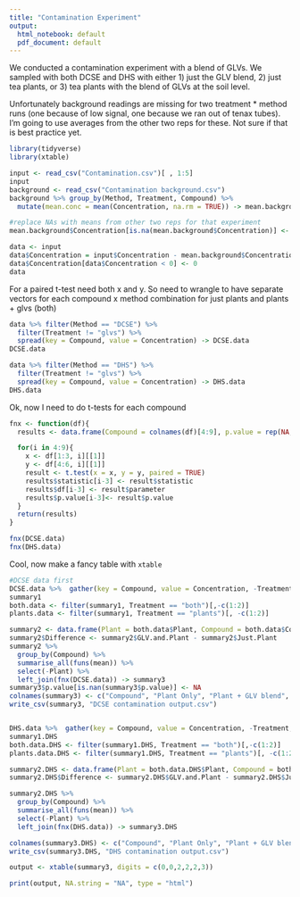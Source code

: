 ```yaml
---
title: "Contamination Experiment"
output:
  html_notebook: default
  pdf_document: default
---
```


We conducted a contamination experiment with a blend of GLVs.  We sampled with both DCSE and DHS with either 1) just the GLV blend, 2) just tea plants, or 3) tea plants with the blend of GLVs at the soil level.

Unfortunately background readings are missing for two treatment * method runs (one because of low signal, one because we ran out of tenax tubes).  I'm going to use averages from the other two reps for these.  Not sure if that is best practice yet.

```r
library(tidyverse)
library(xtable)
```

```r
input <- read_csv("Contamination.csv")[ , 1:5]
input
background <- read_csv("Contamination background.csv")
background %>% group_by(Method, Treatment, Compound) %>% 
  mutate(mean.conc = mean(Concentration, na.rm = TRUE)) -> mean.background

#replace NAs with means from other two reps for that experiment
mean.background$Concentration[is.na(mean.background$Concentration)] <- mean.background$mean.conc[is.na(mean.background$Concentration)]

data <- input
data$Concentration = input$Concentration - mean.background$Concentration
data$Concentration[data$Concentration < 0] <- 0
data
```
For a paired t-test need both x and y.  So need to wrangle to have separate vectors for each compound x method combination for just plants and plants + glvs (both)

```r
data %>% filter(Method == "DCSE") %>% 
  filter(Treatment != "glvs") %>% 
  spread(key = Compound, value = Concentration) -> DCSE.data
DCSE.data

data %>% filter(Method == "DHS") %>% 
  filter(Treatment != "glvs") %>% 
  spread(key = Compound, value = Concentration) -> DHS.data
DHS.data
```
Ok, now I need to do t-tests for each compound
```r
fnx <- function(df){
  results <- data.frame(Compound = colnames(df)[4:9], p.value = rep(NA,6))

  for(i in 4:9){
    x <- df[1:3, i][[1]]
    y <- df[4:6, i][[1]]
    result <- t.test(x = x, y = y, paired = TRUE)
    results$statistic[i-3] <- result$statistic
    results$df[i-3] <- result$parameter
    results$p.value[i-3]<- result$p.value
  }
  return(results)
}

fnx(DCSE.data)
fnx(DHS.data)
```
Cool, now make a fancy table with `xtable`
```r
#DCSE data first
DCSE.data %>%  gather(key = Compound, value = Concentration, -Treatment, -Method, -Plant) -> summary1
summary1
both.data <- filter(summary1, Treatment == "both")[,-c(1:2)]
plants.data <- filter(summary1, Treatment == "plants")[, -c(1:2)]

summary2 <- data.frame(Plant = both.data$Plant, Compound = both.data$Compound, Just.Plant = plants.data$Concentration, GLV.and.Plant = both.data$Concentration)
summary2$Difference <- summary2$GLV.and.Plant - summary2$Just.Plant
summary2 %>% 
  group_by(Compound) %>% 
  summarise_all(funs(mean)) %>% 
  select(-Plant) %>% 
  left_join(fnx(DCSE.data)) -> summary3
summary3$p.value[is.nan(summary3$p.value)] <- NA
colnames(summary3) <- c("Compound", "Plant Only", "Plant + GLV blend", "Difference", "p-Value")
write_csv(summary3, "DCSE contamination output.csv")


DHS.data %>%  gather(key = Compound, value = Concentration, -Treatment, -Method, -Plant) -> summary1.DHS
summary1.DHS
both.data.DHS <- filter(summary1.DHS, Treatment == "both")[,-c(1:2)]
plants.data.DHS <- filter(summary1.DHS, Treatment == "plants")[, -c(1:2)]

summary2.DHS <- data.frame(Plant = both.data.DHS$Plant, Compound = both.data.DHS$Compound, Just.Plant = plants.data.DHS$Concentration, GLV.and.Plant = both.data.DHS$Concentration)
summary2.DHS$Difference <- summary2.DHS$GLV.and.Plant - summary2.DHS$Just.Plant

summary2.DHS %>% 
  group_by(Compound) %>% 
  summarise_all(funs(mean)) %>% 
  select(-Plant) %>% 
  left_join(fnx(DHS.data)) -> summary3.DHS

colnames(summary3.DHS) <- c("Compound", "Plant Only", "Plant + GLV blend", "Difference", "p-Value")
write_csv(summary3.DHS, "DHS contamination output.csv")

```




```r
output <- xtable(summary3, digits = c(0,0,2,2,2,3))
```

```r
print(output, NA.string = "NA", type = "html")
```
